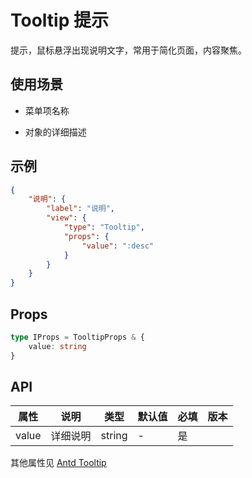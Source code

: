 # Tooltip 提示

提示，鼠标悬浮出现说明文字，常用于简化页面，内容聚焦。

## 使用场景

- 菜单项名称

- 对象的详细描述

## 示例

```json
{
	"说明": {
		"label": "说明",
		"view": {
			"type": "Tooltip",
			"props": {
				"value": ":desc"
			}
		}
	}
}
```

## Props

```ts
type IProps = TooltipProps & {
	value: string
}
```

## API

| 属性  | 说明 | 类型   | 默认值 | 必填 | 版本 |
| ----- | ---- | ------ | ------ | ---- | ---- |
| value | 详细说明 | string | -      | 是   |      |

其他属性见 [Antd Tooltip](https://ant-design.gitee.io/components/tooltip-cn/)

